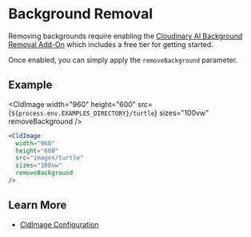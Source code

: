 


<Head>
  <title>Background Removal - Next Cloudinary</title>
</Head>

<OgImage title="Background Removal" />

# Background Removal

Removing backgrounds require enabling the [Cloudinary AI Background Removal Add-On](https://cloudinary.com/documentation/cloudinary_ai_background_removal_addon) which includes a free tier for getting started.

Once enabled, you can simply apply the `removeBackground` parameter.

## Example

<CldImage
  width="960"
  height="600"
  src={`${process.env.EXAMPLES_DIRECTORY}/turtle`}
  sizes="100vw"
  removeBackground
/>

```jsx
<CldImage
  width="960"
  height="600"
  src="images/turtle"
  sizes="100vw"
  removeBackground
/>
```

## Learn More
* [CldImage Configuration](/components/cldimage/configuration)
